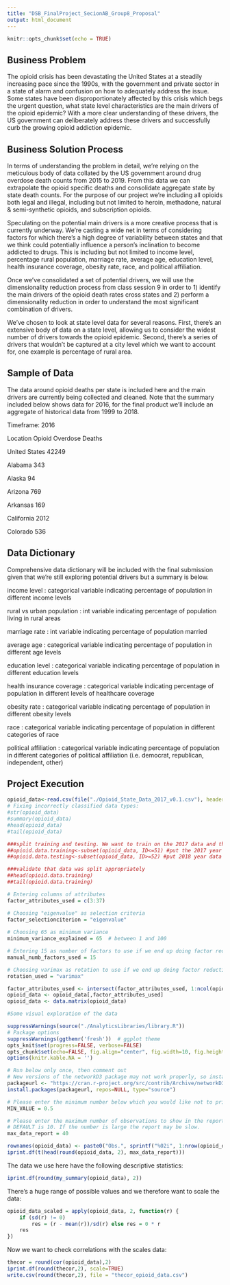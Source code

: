 ```yaml
---
title: "DSB_FinalProject_SecionAB_Group8_Proposal"
output: html_document
---
```


```r
knitr::opts_chunk$set(echo = TRUE)
```

## Business Problem

The opioid crisis has been devastating the United States at a steadily increasing pace since the 1990s, with the government and private sector in a state of alarm and confusion on how to adequately address the issue. Some states have been disproportionately affected by this crisis which begs the urgent question, what state level characteristics are the main drivers of the opioid epidemic? With a more clear understanding of these drivers, the US government can deliberately address these drivers and successfully curb the growing opioid addiction epidemic. 

## Business Solution Process

In terms of understanding the problem in detail, we’re relying on the meticulous body of data collated by the US government around drug overdose death counts from 2015 to 2019. From this data we can extrapolate the opioid specific deaths and consolidate aggregate state by state death counts. For the purpose of our project we’re including all opioids both legal and illegal, including but not limited to heroin, methadone, natural & semi-synthetic opioids, and subscription opioids.

Speculating on the potential main drivers is a more creative process that is currently underway. We’re casting a wide net in terms of considering factors for which there’s a high degree of variability between states and that we think could potentially influence a person’s inclination to become addicted to drugs. This is including but not limited to income level, percentage rural population, marriage rate, average age, education level, health insurance coverage, obesity rate, race, and political affiliation.

Once we’ve consolidated a set of potential drivers, we will use the dimensionality reduction process from class session 9 in order to 1) identify the main drivers of the opioid death rates cross states and 2) perform a dimensionality reduction in order to understand the most significant combination of drivers.   

We've chosen to look at state level data for several reasons. First, there's an extensive body of data on a state level, allowing us to consider the widest number of drivers towards the opioid epidemic. Second, there's a series of drivers that wouldn't be captured at a city level which we want to account for, one example is percentage of rural area.  

## Sample of Data

The data around opioid deaths per state is included here and the main drivers are currently being collected and cleaned. Note that the summary included below shows data for 2016, for the final product we'll include an aggregate of historical data from 1999 to 2018.

Timeframe: 2016	

Location	Opioid Overdose Deaths

United States	42249

Alabama	343

Alaska	94

Arizona	769

Arkansas	169

California	2012

Colorado	536

## Data Dictionary

Comprehensive data dictionary will be included with the final submission given that we’re still exploring potential drivers but a summary is below.

  income level : categorical variable indicating percentage of population in different income levels
  
  rural vs urban population : int variable indicating percentage of population living in rural areas
  
  marriage rate : int variable indicating percentage of population married
  
  average age : categorical variable indicating percentage of population in different age levels
  
  education level : categorical variable indicating percentage of population in different education levels
  
  health insurance coverage : categorical variable indicating percentage of population in different levels of healthcare coverage
  
  obesity rate : categorical variable indicating percentage of population in different obesity levels
  
  race : categorical variable indicating percentage of population in different categories of race
  
  political affiliation : categorical variable indicating percentage of population in different categories of political affiliation (i.e. democrat, republican, independent, other)
  
## Project Execution

```r

opioid_data<-read.csv(file("./Opioid_State_Data_2017_v0.1.csv"), header=TRUE, sep=",")
# Fixing incorrectly classified data types:
#str(opioid_data)
#summary(opioid_data)
#head(opioid_data)
#tail(opioid_data)

###split training and testing. We want to train on the 2017 data and then eventually test on the 2018 data
##opioid.data.training<-subset(opioid_data, ID<=51) #put the 2017 year data into training bucket
##opioid.data.testing<-subset(opioid_data, ID>=52) #put 2018 year data into testing bucket

###validate that data was split appropriately
##head(opioid.data.training)
##tail(opioid.data.training)

# Entering columns of attributes
factor_attributes_used = c(3:37)

# Choosing "eigenvalue" as selection criteria
factor_selectionciterion = "eigenvalue"
 
# Choosing 65 as minimum variance
minimum_variance_explained = 65  # between 1 and 100

# Entering 15 as number of factors to use if we end up doing factor reduction
manual_numb_factors_used = 15

# Choosing varimax as rotation to use if we end up doing factor reduction
rotation_used = "varimax"

factor_attributes_used <- intersect(factor_attributes_used, 1:ncol(opioid_data))
opioid_data <- opioid_data[,factor_attributes_used]
opioid_data <- data.matrix(opioid_data)

#Some visual exploration of the data

suppressWarnings(source("./AnalyticsLibraries/library.R"))
# Package options
suppressWarnings(ggthemr('fresh'))  # ggplot theme
opts_knit$set(progress=FALSE, verbose=FALSE)
opts_chunk$set(echo=FALSE, fig.align="center", fig.width=10, fig.height=6.35, results="asis")
options(knitr.kable.NA = '')

# Run below only once, then comment out
# New versions of the networkD3 package may not work properly, so install the following version
packageurl <- "https://cran.r-project.org/src/contrib/Archive/networkD3/networkD3_0.2.13.tar.gz"
install.packages(packageurl, repos=NULL, type="source")

# Please enter the minimum number below which you would like not to print - this makes the readability of the tables easier. Default values are either 10e6 (to print everything) or 0.5. Try both to see the difference.
MIN_VALUE = 0.5

# Please enter the maximum number of observations to show in the report and slides. 
# DEFAULT is 10. If the number is large the report may be slow.
max_data_report = 40

rownames(opioid_data) <- paste0("Obs.", sprintf("%02i", 1:nrow(opioid_data)))
iprint.df(t(head(round(opioid_data, 2), max_data_report)))

```

The data we use here have the following descriptive statistics: 

```r
iprint.df(round(my_summary(opioid_data), 2))
```

There's a huge range of possible values and we therefore want to scale the data:

```r
opioid_data_scaled = apply(opioid_data, 2, function(r) {
    if (sd(r) != 0) 
        res = (r - mean(r))/sd(r) else res = 0 * r
    res
})
```

Now we want to check correlations with the scales data:


```r
thecor = round(cor(opioid_data),2)
iprint.df(round(thecor,2), scale=TRUE)
write.csv(round(thecor,2), file = "thecor_opioid_data.csv")
```



